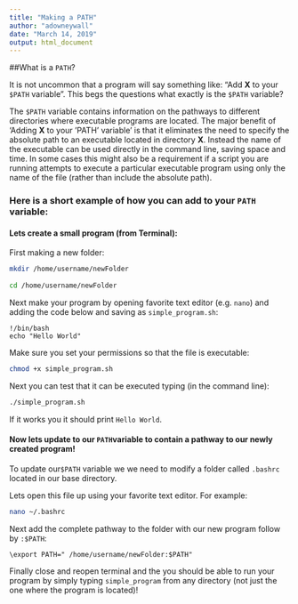 ```yaml
---
title: "Making a PATH"
author: "adowneywall"
date: "March 14, 2019"
output: html_document
---
```


##What is a `PATH`?  

It is not uncommon that a program will say something like: "Add **X** to your `$PATH` variable". This begs the questions what exactly is the `$PATH` variable?  
  
The `$PATH` variable contains information on the pathways to different directories where executable programs are located.  The major benefit of 'Adding **X** to your 'PATH' variable' is that it eliminates the need to specify the absolute path to an executable located in directory **X**. Instead the name of the executable can be used directly in the command line, saving space and time. In some cases this might also be a requirement if a script you are running attempts to execute a particular executable program using only the name of the file (rather than include the absolute path).  

### Here is a short example of how you can add to your `PATH` variable:  

#### Lets create a small program (from Terminal):

First making a new folder:
```bash
mkdir /home/username/newFolder
  
cd /home/username/newFolder  
```
  
Next make your program by opening favorite text editor (e.g. `nano`) and adding the code below and saving as `simple_program.sh`:  
```
!/bin/bash
echo "Hello World"
```
Make sure you set your permissions so that the file is executable:  
```bash
chmod +x simple_program.sh
```
Next you can test that it can be executed typing (in the command line):
```bash
./simple_program.sh
```
If it works you it should print ```Hello World```.
   
#### Now lets update to our ```PATH```variable to contain a pathway to our newly created program!  

To update our```$PATH``` variable we we need to modify a folder called ```.bashrc``` located in our base directory.  
  
Lets open this file up using your favorite text editor. For example:  
```bash
nano ~/.bashrc
```
Next add the complete pathway to the folder with our new program follow by ```:$PATH```:
```
\export PATH=" /home/username/newFolder:$PATH"
```
Finally close and reopen terminal and the you should be able to run your program by simply typing ```simple_program``` from any directory (not just the one where the program is located)! 
  
